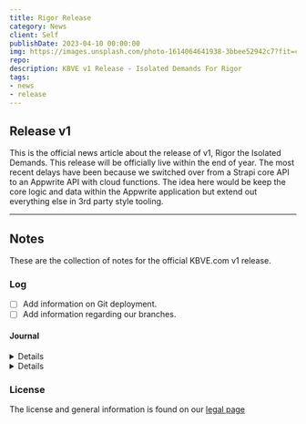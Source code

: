 ```yaml
---
title: Rigor Release
category: News
client: Self
publishDate: 2023-04-10 00:00:00
img: https://images.unsplash.com/photo-1614064641938-3bbee52942c7?fit=crop&w=1400&h=700&q=75
repo:
description: KBVE v1 Release - Isolated Demands For Rigor
tags:
- news
- release
---
```



<MDXLayer title={frontmatter.title} description={frontmatter.description}>
<Widget img={frontmatter.img} skeleton={false}>
<MDXJS>

## Release v1

This is the official news article about the release of v1, Rigor the Isolated Demands.
This release will be officially live within the end of year. 
The most recent delays have been because we switched over from a Strapi core API to an Appwrite API with cloud functions. The idea here would be keep the core logic and data within the Appwrite application but extend out everything else in 3rd party style tooling.

---

## Notes

These are the collection of notes for the official KBVE.com v1 release.

### Log

- [ ] Add information on Git deployment.
- [ ] Add information regarding our branches.

#### Journal


<Details title="2023-06-10">
We started to ship out the login screen and will be shipping out the profile soon.
</Details>

<Details data="2023-04-14">
Testing the news aspect of the website.
</Details>

### License

The license and general information is found on our [legal page](https://kbve.com/legal/)


</MDXJS>
</Widget>
</MDXLayer>